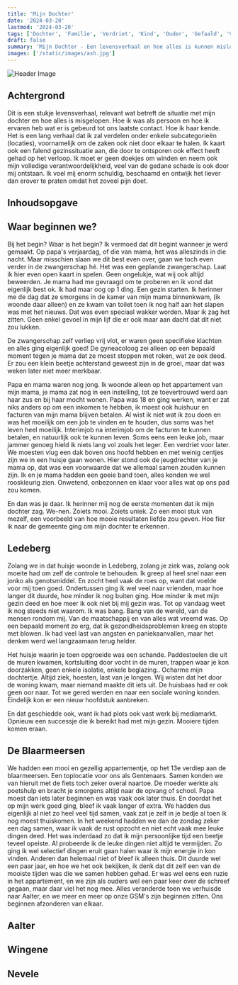 ```yaml
---
title: 'Mijn Dochter'
date: '2024-03-20'
lastmod: '2024-03-20'
tags: ['Dochter', 'Familie', 'Verdriet', 'Kind', 'Ouder', 'Gefaald', 'Vader', 'Band', 'Gezin', 'Schuldig']
draft: false
summary: 'Mijn Dochter - Een levensverhaal en hoe alles is kunnen mislopen.'
images: ['/static/images/ash.jpg']
---
```



![Header Image](/static/images/ash.jpg)
## Achtergrond

Dit is een stukje levensverhaal, relevant wat betreft de situatie met mijn dochter en hoe alles is misgelopen. 
Hoe ik was als persoon en hoe ik ervaren heb wat er is gebeurd tot ons laatste contact. Hoe ik haar kende.
Het is een lang verhaal dat ik zal verdelen onder enkele subcategorieën (locaties), voornamelijk om de zaken ook niet door elkaar te halen. 
Ik kaart ook een falend gezinssituatie aan, die door te ontsporen ook effect heeft gehad op het verloop. 
Ik moet er geen doekjes om winden en neem ook mijn volledige verantwoordelijkheid, veel van de gedane schade is ook door mij ontstaan. 
Ik voel mij enorm schuldig, beschaamd en ontwijk het liever dan erover te praten omdat het zoveel pijn doet.

## Inhoudsopgave

<TOCInline toc={props.toc} exclude="Inhoudsopgave" />

## Waar beginnen we?

Bij het begin? Waar is het begin? Ik vermoed dat dit begint wanneer je werd gemaakt. 
Op papa's verjaardag, of die van mama, het was alleszinds in die nacht.
Maar misschien slaan we dit best even over, gaan we toch even verder in de zwangerschap hé.
Het was een geplande zwangerschap. Laat ik hier even open kaart in spelen. Geen ongelukje, wat wij ook altijd beweerden.
Je mama had me gevraagd om te proberen en ik vond dat eigenlijk best ok. Ik had maar oog op 1 ding. Een gezin starten. 
Ik herinner me de dag dat ze smorgens in de kamer van mijn mama binnenkwam, (ik woonde daar alleen)
en ze kwam van toilet toen ik nog half aan het slapen was met het nieuws. Dat was even speciaal wakker worden.
Maar ik zag het zitten. Geen enkel gevoel in mijn lijf die er ook maar aan dacht dat dit niet zou lukken.

De zwangerschap zelf verliep vrij vlot, er waren geen specifieke klachten en alles ging eigenlijk goed!
De gyneacoloog zei alleen op een bepaald moment tegen je mama dat ze moest stoppen met roken, wat ze ook deed.
Er zou een klein beetje achterstand geweest zijn in de groei, maar dat was weken later niet meer merkbaar.

Papa en mama waren nog jong. Ik woonde alleen op het appartement van mijn mama, 
je mama zat nog in een instelling, tot ze toevertrouwd werd aan haar zus en bij haar mocht wonen.
Papa was 18 en ging werken, want er zat niks anders op om een inkomen te hebben, ik moest ook huishuur en facturen van mijn mama blijven betalen.
Al wist ik niet wat ik zou doen en was het moeilijk om een job te vinden en te houden, dus soms was het leven heel moeilijk.
Interimjob na interimjob om de facturen te kunnen betalen, en natuurlijk ook te kunnen leven.
Soms eens een leuke job, maar jammer genoeg hield ik niets lang vol zoals het leger. Een verdriet voor later.
We moesten vlug een dak boven ons hoofd hebben en met weinig centjes zijn we in een huisje gaan wonen.
Hier stond ook de jeugdrechter van je mama op, dat was een voorwaarde dat we allemaal samen zouden kunnen zijn.
Ik en je mama hadden een goeie band toen, alles konden we wel rooskleurig zien. Onwetend, onbezonnen en klaar voor alles wat op ons pad zou komen.

En dan was je daar. Ik herinner mij nog de eerste momenten dat ik mijn dochter zag. We-nen. Zoiets mooi. Zoiets uniek. 
Zo een mooi stuk van mezelf, een voorbeeld van hoe mooie resultaten liefde zou geven. Hoe fier ik naar de gemeente ging om mijn dochter te erkennen.

## Ledeberg

Zolang we in dat huisje woonde in Ledeberg, zolang je ziek was, zolang ook moeite had om zelf de controle te behouden.
Ik greep al heel snel naar een jonko als genotsmiddel. En zocht heel vaak de roes op, want dat voelde voor mij toen goed.
Ondertussen ging ik wel veel naar vrienden, maar hoe langer dit duurde, hoe minder ik nog buiten ging.
Hoe minder ik met mijn gezin deed en hoe meer ik ook niet bij mij gezin was. Tot op vandaag weet ik nog steeds niet waarom.
Ik was bang. Bang van de wereld, van de mensen rondom mij. Van de maatschappij en van alles wat vreemd was.
Op een bepaald moment zo erg, dat ik gezondheidsproblemen kreeg en stopte met blowen. 
Ik had veel last van angsten en paniekaanvallen, maar het denken werd wel langzaamaan terug helder. 

Het huisje waarin je toen opgroeide was een schande. Paddestoelen die uit de muren kwamen, kortsluiting door vocht in de muren,
trappen waar je kon doorzakken, geen enkele isolatie, enkele beglazing.. Ocharme mijn dochtertje. Altijd ziek, hoesten, last van je longen. 
Wij wisten dat het door de woning kwam, maar niemand maakte dit iets uit. De huisbaas had er ook geen oor naar.
Tot we gered werden en naar een sociale woning konden. Eindelijk kon er een nieuw hoofdstuk aanbreken. 

En dat geschiedde ook, want ik had plots ook vast werk bij mediamarkt.
Opnieuw een successje die ik bereikt had met mijn gezin. Mooiere tijden komen eraan.

## De Blaarmeersen

We hadden een mooi en gezellig appartementje, op het 13e verdiep aan de blaarmeersen. Een toplocatie voor ons als Gentenaars.
Samen konden we van hieruit met de fiets toch zeker overal naartoe. De moeder werkte als poetshulp en bracht je smorgens altijd naar de opvang of school.
Papa moest dan iets later beginnen en was vaak ook later thuis. En doordat het op mijn werk goed ging, bleef ik vaak langer of extra.
We hadden dus eigenlijk al niet zo heel veel tijd samen, vaak zat je zelf in je bedje al toen ik nog moest thuiskomen. 
In het weekend hadden we dan de zondag zeker een dag samen, waar ik vaak de rust opzocht en niet echt vaak mee leuke dingen deed.
Het was inderdaad zo dat ik mijn persoonlijke tijd een beetje teveel opeiste. Al probeerde ik de leuke dingen niet altijd te vermijden.
Zo ging ik wel selectief dingen eruit gaan halen waar ik mijn energie in kon vinden. Anderen dan helemaal niet of bleef ik alleen thuis.
Dit duurde wel een paar jaar, en hoe we het ook bekijken, ik denk dat dit zelf een van de mooiste tijden was die we samen hebben gehad. 
Er was wel eens een ruzie in het appartement, en we zijn als ouders wel een paar keer over de schreef gegaan, maar daar viel het nog mee.
Alles veranderde toen we verhuisde naar Aalter, en we meer en meer op onze GSM's zijn beginnen zitten. Ons beginnen afzonderen van elkaar.

## Aalter

## Wingene

## Nevele
